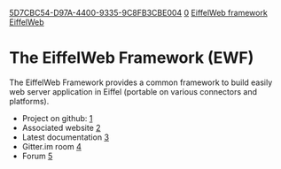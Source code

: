 [[Property:uuid|5D7CBC54-D97A-4400-9335-9C8FB3CBE004]]
[[Property:weight|0]]
[[Property:title|EiffelWeb framework]]
[[Property:link_title|EiffelWeb]]

= The EiffelWeb Framework (EWF) =

The EiffelWeb Framework provides a common framework to build easily web server application in Eiffel (portable on various connectors and platforms).

* Project on github: [https://github.com/EiffelWebFramework/EWF]
* Associated website [http://www.eiffelweb.org/]
* Latest documentation [https://github.com/EiffelWebFramework/EWF/blob/master/docs/workbook/workbook.md]
* Gitter.im room [https://gitter.im/EiffelWebFramework/EWF]
* Forum [https://groups.google.com/forum/#!forum/eiffel-web-framework]
